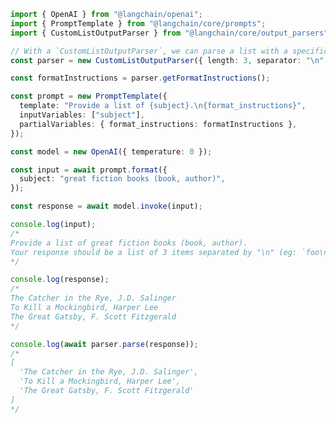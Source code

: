 ```typescript
import { OpenAI } from "@langchain/openai";
import { PromptTemplate } from "@langchain/core/prompts";
import { CustomListOutputParser } from "@langchain/core/output_parsers";

// With a `CustomListOutputParser`, we can parse a list with a specific length and separator.
const parser = new CustomListOutputParser({ length: 3, separator: "\n" });

const formatInstructions = parser.getFormatInstructions();

const prompt = new PromptTemplate({
  template: "Provide a list of {subject}.\n{format_instructions}",
  inputVariables: ["subject"],
  partialVariables: { format_instructions: formatInstructions },
});

const model = new OpenAI({ temperature: 0 });

const input = await prompt.format({
  subject: "great fiction books (book, author)",
});

const response = await model.invoke(input);

console.log(input);
/*
Provide a list of great fiction books (book, author).
Your response should be a list of 3 items separated by "\n" (eg: `foo\n bar\n baz`)
*/

console.log(response);
/*
The Catcher in the Rye, J.D. Salinger
To Kill a Mockingbird, Harper Lee
The Great Gatsby, F. Scott Fitzgerald
*/

console.log(await parser.parse(response));
/*
[
  'The Catcher in the Rye, J.D. Salinger',
  'To Kill a Mockingbird, Harper Lee',
  'The Great Gatsby, F. Scott Fitzgerald'
]
*/
```